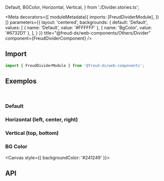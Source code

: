   Default,
  BGColor, Horizontal, Vertical,
} from './Divider.stories.ts';

<Meta
  decorators={[
    moduleMetadata({
      imports: [FreudDividerModule],
    })
  ]}
  parameters={{
    layout: 'centered',
    backgrounds: {
      default: 'Default',
      values: [
        { name: 'Default', value: '#FFFFFF' },
        { name: 'BgColor', value: '#6732D1' },
      ],
    }
  }}
title="@freud-ds/web-components/Others/Divider" component={FreudDividerComponent} />

<FreudHeaderComponent
  title="Divider"
  description="É usado para separar visualmente o conteúdo em uma lista ou grupo."
/>

## <a id="importing"></a>Import

```ts
import { FreudDividerModule } from '@freud-ds/web-components';
```

## <a id="exemplos"></a>Exemplos
<br />

### Default
<Canvas>
  <Story story={Default}/>
</Canvas>

### Horizontal (left, center, right)
<Canvas>
  <Story story={Horizontal}/>
</Canvas>

### Vertical (top, bottom)
<Canvas>
  <Story story={Vertical}/>
</Canvas>

### BG Color
<Canvas style={{ backgroundColor: '#241249' }}>
  <Story story={BGColor}/>
</Canvas>

## <a id="api"></a>API

<ArgsTable of={FreudDividerComponent} />
